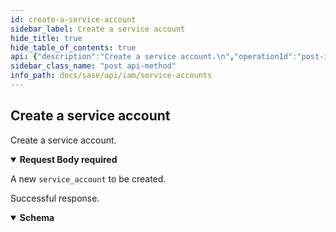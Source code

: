 ```yaml
---
id: create-a-service-account
sidebar_label: Create a service account
hide_title: true
hide_table_of_contents: true
api: {"description":"Create a service account.\n","operationId":"post-iam-v1-service_accounts","parameters":[],"requestBody":{"content":{"application/json":{"schema":{"example":{"contact_email":"user@example.com","description":"A client for our dashboard","name":"api-client"},"properties":{"contact_email":{"description":"Email address of the person or group that is managing this service account.\n","type":"string"},"description":{"description":"A description for this service account.\n"},"name":{"description":"The service account's name. This parameter is required.\n","type":"string"}},"title":"Root Type for service_account","type":"object"}}},"description":"A new `service_account` to be created.","required":true},"responses":{"201":{"description":"Successful response.","content":{"application/json":{"schema":{"allOf":[{"example":{"client_id":"api-client@1746292031.iam.panserviceaccount.com","client_secret":"f9zGQfSAj7GjGbX6dvTV3","contact_email":"user@example.com","description":"A client for our dashboard","id":"2f56a901-4b71-45dc-a8d6-6b77eb41934d","name":"api-client","tsg_id":"1746292031"}}]}}}}},"security":[{"Bearer":[]}],"tags":["ServiceAccounts"],"method":"post","path":"/iam/v1/service_accounts","servers":[{"url":"/"}],"securitySchemes":{"Bearer":{"scheme":"bearer","type":"http"}},"jsonRequestBodyExample":{"contact_email":"user@example.com","description":"A client for our dashboard","name":"api-client"},"info":{"contact":{},"description":"Service accounts are used to obtain authentication tokens. As such, their use is required only\nfor API access to Prisma SASE services. You apply one or more [access policies](/sase/api/iam/accesspolicies)\nto a service account to identify what roles the service account has, as well as what \n[TSGs](/sase/api/tenancy) \nthe service account has access to.\n","title":"Service Accounts","version":"1.0"},"postman":{"name":"Create a service account","description":{"content":"Create a service account.\n","type":"text/plain"},"url":{"path":["iam","v1","service_accounts"],"host":["{{baseUrl}}"],"query":[],"variable":[]},"header":[{"key":"Content-Type","value":"application/json"},{"key":"Accept","value":"application/json"}],"method":"POST","body":{"mode":"raw","raw":"\"\"","options":{"raw":{"language":"json"}}},"auth":{"type":"bearer","bearer":[{"type":"any","value":"<Bearer Token>","key":"token"}]}}}
sidebar_class_name: "post api-method"
info_path: docs/sase/api/iam/service-accounts
---
```



## Create a service account



Create a service account.


<details style={{}} data-collapsed={false} open={true}><summary style={{"textAlign":"left"}}><strong>Request Body</strong><strong style={{"fontSize":"var(--ifm-code-font-size)","color":"var(--openapi-required)"}}> required</strong></summary><div style={{"textAlign":"left","marginLeft":"1rem"}}><div style={{"marginTop":"1rem","marginBottom":"1rem"}}>

A new `service_account` to be created.

</div></div><ul style={{"marginLeft":"1rem"}}><SchemaItem collapsible={false} name={"contact_email"} required={false} schemaDescription={"Email address of the person or group that is managing this service account.\n"} schemaName={"string"} qualifierMessage={undefined}></SchemaItem><SchemaItem collapsible={false} name={"description"} required={false} schemaDescription={"A description for this service account.\n"} schemaName={""} qualifierMessage={undefined}></SchemaItem><SchemaItem collapsible={false} name={"name"} required={false} schemaDescription={"The service account's name. This parameter is required.\n"} schemaName={"string"} qualifierMessage={undefined}></SchemaItem></ul></details><div><ApiTabs><TabItem label={"201"} value={"201"}><div>

Successful response.

</div><div><details style={{}} data-collapsed={false} open={true}><summary style={{"textAlign":"left"}}><strong>Schema</strong></summary><div style={{"textAlign":"left","marginLeft":"1rem"}}></div><ul style={{"marginLeft":"1rem"}}></ul></details></div></TabItem></ApiTabs></div>
      